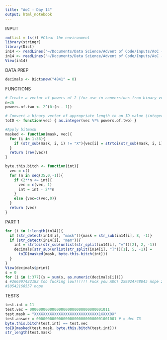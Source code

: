 ```yaml
---
title: "AoC - Day 14"
output: html_notebook
---
```


INPUT

```r
rm(list = ls()) #Clear the environment
library(stringr)
library(Dict)
in14 <- readLines("~/Documents/Data Science/Advent of Code/Inputs/AoC - Day 14.txt")
in14 <- readLines("~/Documents/Data Science/Advent of Code/Inputs/AoC - Day 14 test.txt")
View(in14)
```

DATA PREP

```r
decimals <- Dict$new("4841" = 0)
```
FUNCTIONS

```r
# Create a vector of powers of 2 (for use in conversions from binary vectors to integers).
n=36
powers.of.two <- 2^(0:(n - 1))

# Convert a binary vector of appropriate length to an ID value (integer).
toID <- function(vec) { as.integer(vec %*% powers.of.two) }

#Apply bitmask
masked <- function(mask, vec){
  for (i in 1:36){
    if (str_sub(mask, i, i) != "X"){vec[i] = strtoi(str_sub(mask, i, i))}
  }
  return (rev(vec))
}

byte.this.bitch <- function(int){
  vec = c()
  for (n in seq(35,0,-1)){
    if (2**n <= int){
      vec = c(vec, 1)
      int = int - 2**n
    }
    else {vec=c(vec,0)}
  }
  return (vec)
}
```

PART 1

```r
for (i in 1:length(in14)){
  if (str_detect(in14[i], "mask")){mask = str_sub(in14[i], 8, -1)}
  if (str_detect(in14[i], "mem")){
    int = strtoi(str_sub(unlist(str_split(in14[i], "="))[2], 2, -1))
    decimals[str_sub(unlist(str_split(in14[i], "]"))[1], 5, -1)] = 
      toID(masked(mask, byte.this.bitch(int)))
  }
}
View(decimals$print)
s = 0
for (i in 1:377){s = sum(s, as.numeric(decimals[i]))}
s #266997422182 too fucking low!!!!!! Fuck you AOC! 259924748045 nope 275665135718 nope
#10542166557 nope

```

TESTS

```r
test.int = 11
test.vec = 000000000000000000000000000000001011
test.mask = "XXXXXXXXXXXXXXXXXXXXXXXXXXXXX1XXXX0X"
test.answer = 000000000000000000000000000001001001 # = dec 73
byte.this.bitch(test.int) == test.vec
toID(masked(test.mask, byte.this.bitch(test.int)))
str_length(test.mask)



```

